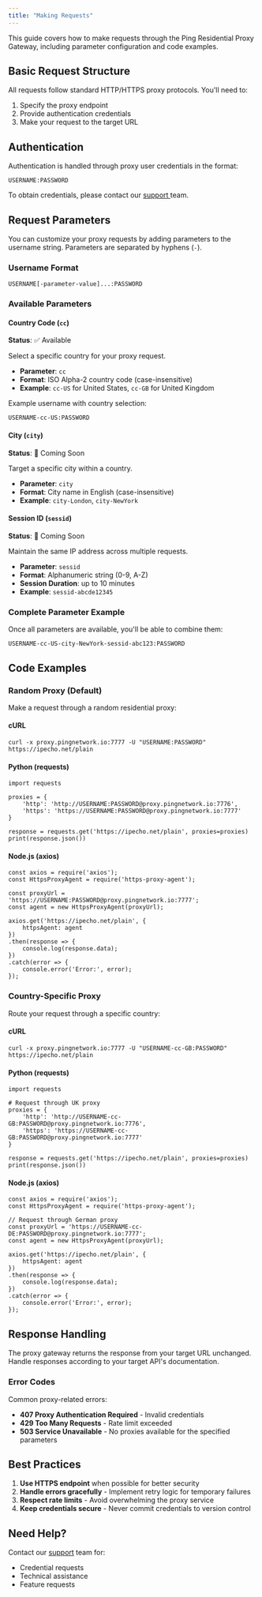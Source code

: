 ```yaml
---
title: "Making Requests"
---
```


This guide covers how to make requests through the Ping Residential Proxy Gateway, including parameter configuration and code examples.

## Basic Request Structure

All requests follow standard HTTP/HTTPS proxy protocols. You'll need to:

1. Specify the proxy endpoint
2. Provide authentication credentials
3. Make your request to the target URL

## Authentication

Authentication is handled through proxy user credentials in the format:

```
USERNAME:PASSWORD
```

To obtain credentials, please contact our [support ](https://docs.pingnetwork.io/help/support)team.

## Request Parameters

You can customize your proxy requests by adding parameters to the username string. Parameters are separated by hyphens (`-`).

### Username Format

```
USERNAME[-parameter-value]...:PASSWORD
```

### Available Parameters

#### Country Code (`cc`)

**Status**: ✅ Available

Select a specific country for your proxy request.

- **Parameter**: `cc`
- **Format**: ISO Alpha-2 country code (case-insensitive)
- **Example**: `cc-US` for United States, `cc-GB` for United Kingdom

Example username with country selection:

```
USERNAME-cc-US:PASSWORD
```

#### City (`city`)

**Status**: 🚧 Coming Soon

Target a specific city within a country.

- **Parameter**: `city`
- **Format**: City name in English (case-insensitive)
- **Example**: `city-London`, `city-NewYork`

#### Session ID (`sessid`)

**Status**: 🚧 Coming Soon

Maintain the same IP address across multiple requests.

- **Parameter**: `sessid`
- **Format**: Alphanumeric string (0-9, A-Z)
- **Session Duration**: up to 10 minutes
- **Example**: `sessid-abcde12345`

### Complete Parameter Example

Once all parameters are available, you'll be able to combine them:

```
USERNAME-cc-US-city-NewYork-sessid-abc123:PASSWORD
```

## Code Examples

### Random Proxy (Default)

Make a request through a random residential proxy:

#### cURL

```
curl -x proxy.pingnetwork.io:7777 -U "USERNAME:PASSWORD" https://ipecho.net/plain
```

#### Python (requests)

```
import requests

proxies = {
    'http': 'http://USERNAME:PASSWORD@proxy.pingnetwork.io:7776',
    'https': 'https://USERNAME:PASSWORD@proxy.pingnetwork.io:7777'
}

response = requests.get('https://ipecho.net/plain', proxies=proxies)
print(response.json())
```

#### Node.js (axios)

```
const axios = require('axios');
const HttpsProxyAgent = require('https-proxy-agent');

const proxyUrl = 'https://USERNAME:PASSWORD@proxy.pingnetwork.io:7777';
const agent = new HttpsProxyAgent(proxyUrl);

axios.get('https://ipecho.net/plain', { 
    httpsAgent: agent 
})
.then(response => {
    console.log(response.data);
})
.catch(error => {
    console.error('Error:', error);
});
```

### Country-Specific Proxy

Route your request through a specific country:

#### cURL

```
curl -x proxy.pingnetwork.io:7777 -U "USERNAME-cc-GB:PASSWORD" https://ipecho.net/plain
```

#### Python (requests)

```
import requests

# Request through UK proxy
proxies = {
    'http': 'http://USERNAME-cc-GB:PASSWORD@proxy.pingnetwork.io:7776',
    'https': 'https://USERNAME-cc-GB:PASSWORD@proxy.pingnetwork.io:7777'
}

response = requests.get('https://ipecho.net/plain', proxies=proxies)
print(response.json())
```

#### Node.js (axios)

```
const axios = require('axios');
const HttpsProxyAgent = require('https-proxy-agent');

// Request through German proxy
const proxyUrl = 'https://USERNAME-cc-DE:PASSWORD@proxy.pingnetwork.io:7777';
const agent = new HttpsProxyAgent(proxyUrl);

axios.get('https://ipecho.net/plain', { 
    httpsAgent: agent 
})
.then(response => {
    console.log(response.data);
})
.catch(error => {
    console.error('Error:', error);
});
```

## Response Handling

The proxy gateway returns the response from your target URL unchanged. Handle responses according to your target API's documentation.

### Error Codes

Common proxy-related errors:

- **407 Proxy Authentication Required** - Invalid credentials
- **429 Too Many Requests** - Rate limit exceeded
- **503 Service Unavailable** - No proxies available for the specified parameters

## Best Practices

1. **Use HTTPS endpoint** when possible for better security
2. **Handle errors gracefully** - Implement retry logic for temporary failures
3. **Respect rate limits** - Avoid overwhelming the proxy service
4. **Keep credentials secure** - Never commit credentials to version control

## Need Help?

Contact our [support](https://docs.pingnetwork.io/help/support) team for:

- Credential requests
- Technical assistance
- Feature requests
